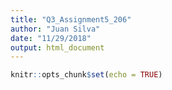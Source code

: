 ```yaml
---
title: "Q3_Assignment5_206"
author: "Juan Silva"
date: "11/29/2018"
output: html_document
---
```


```r
knitr::opts_chunk$set(echo = TRUE)
```

